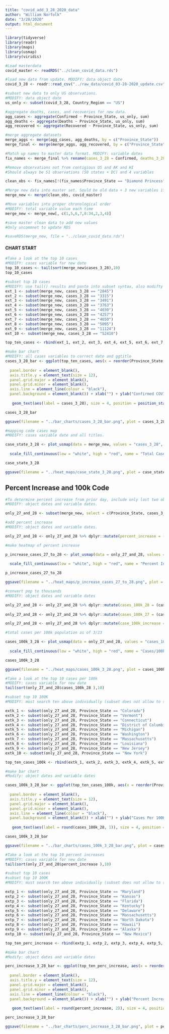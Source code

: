```yaml
---
title: "covid_add_3_28_2020_data"
author: "William Norfolk"
date: "3/28/2020"
output: html_document
---
```



```r
library(tidyverse)
library(readr)
library(maps)
library(usmap)
library(viridis)
```

```r
#Load masterdata
covid_master <- readRDS("../clean_covid_data.rds")
```


```r
#load new data from update. MODIFY: data object date
covid_3_28 <- readr::read_csv("../raw_data/covid_03-28-2020_update.csv")
```

```r
#subset new data to only US observations. 
#MODIFY: data object date
us_only <- subset(covid_3_28, Country_Region == "US")
```

```r
#aggregate deaths, cases, and recoveries for new data. 
agg_cases <- aggregate(Confirmed ~ Province_State, us_only, sum)
agg_deaths <- aggregate(Deaths ~ Province_State, us_only, sum)
agg_recovered <- aggregate(Recovered ~ Province_State, us_only, sum)
```

```r
#merge aggregate datasets
merge_aggs <- merge(agg_cases, agg_deaths, by = c("Province_State"))
merge_final <- merge(merge_aggs, agg_recovered, by = c("Province_State"))
```

```r
#Match up names to master data format. MODIFY: variable dates
fix_names <- merge_final %>% rename(cases_3_28 = Confirmed, deaths_3_28 = Deaths, recov_3_28 = Recovered)
```

```r
#Remove observations not from contigious US and AK and HI
#Should always be 51 observations (50 states + DC) and 4 variables

clean_obs <- fix_names[!(fix_names$Province_State == "Diamond Princess" | fix_names$Province_State == "Grand Princess" | fix_names$Province_State == "Guam" | fix_names$Province_State == "Puerto Rico" | fix_names$Province_State == "United States Virgin Islands" | fix_names$Province_State == "US" | fix_names$Province_State == "American Samoa" | fix_names$Province_State == "Northern Mariana Islands" | fix_names$Province_State == "Virgin Islands" | fix_names$Province_State == "Wuhan Evacuee" | fix_names$Province_State == "Recovered"),]
```

```r
#Merge new data into master set. Sould be old data + 3 new variables if successful
merge_new <- merge(clean_obs, covid_master)
```

```r
#Move variables into proper chronological order
#MODIFY: total variable value each time
merge_new <- merge_new[, c(1,5,6,7,8:34,2,3,4)]
```

```r
#save master clean data to add new values
#Only uncommnet to update RDS

#saveRDS(merge_new, file = "../clean_covid_data.rds")
```

#### CHART START

```r
#Take a look at the top 10 cases
#MODIFY: cases variable for new date
top_10_cases <- tail(sort(merge_new$cases_3_28),10)
top_10_cases
```

```r
#subset top 10 cases
#MODIFY: use tail() results and paste into subset syntax, also modifty cases date value
ext_1 <- subset(merge_new, cases_3_28 == "2845")
ext_2 <- subset(merge_new, cases_3_28 == "3315")
ext_3 <- subset(merge_new, cases_3_28 == "3491")
ext_4 <- subset(merge_new, cases_3_28 == "3763")
ext_5 <- subset(merge_new, cases_3_28 == "4030")
ext_6 <- subset(merge_new, cases_3_28 == "4257")
ext_7 <- subset(merge_new, cases_3_28 == "4650")
ext_8 <- subset(merge_new, cases_3_28 == "5095")
ext_9 <- subset(merge_new, cases_3_28 == "11124")
ext_10 <- subset(merge_new, cases_3_28 == "52410")

top_ten_cases <- rbind(ext_1, ext_2, ext_3, ext_4, ext_5, ext_6, ext_7, ext_8, ext_9, ext_10)
```

```r
#make bar chart
#MODIFY: all cases variables to correct date and ggtitle
cases_3_28_bar <- ggplot(top_ten_cases, aes(x = reorder(Province_State, -cases_3_28), cases_3_28)) + geom_bar(aes(fill = reorder(Province_State, -cases_3_28)),stat = "identity") + theme(axis.text.x = element_text(angle = 45, hjust = 1),
                                                                                                   legend.position = "none",                                                                        axis.text=element_text(size=12),
  panel.border = element_blank(), 
  axis.title.y = element_text(size = 12),
  panel.grid.major = element_blank(),
  panel.grid.minor = element_blank(),
  axis.line = element_line(colour = "black"),
  panel.background = element_blank()) + xlab("") + ylab("Confirmed COVID-19 Cases") + ggtitle("Top Ten Confirmed COVID-19 Cases by State 3/28/2020") +
  
   geom_text(aes(label = cases_3_28), size = 4, position = position_stack(vjust = 0.8))

cases_3_28_bar 
```

```r
ggsave(filename = "../bar_charts/cases_3_28_bar.png", plot = cases_3_28_bar)
```

```r
#mapping code cases map
#MODIFY: cases variable date and all titles.

case_state_3_28 <- plot_usmap(data = merge_new, values = "cases_3_28", color = "black") + 
  
  scale_fill_continuous(low = "white", high = "red", name = "Total Cases", label = scales::comma) + theme(legend.position = "right", plot.title = element_text(color = "black", size = 15, face = "bold"), plot.subtitle = element_text(color = "black", size = 10, face = "italic")) + labs(title = "COVID-19 Confirmed Cases by State", subtitle = "Data as of: 3/28/2020")

case_state_3_28
```

```r
ggsave(filename = "../heat_maps/case_state_3_28.png", plot = case_state_3_28)
```

## Percent Increase and 100k Code

```r
#To determine percent increase from prior day, include only last two observations
#MODIFY: object dates and variable dates.

only_27_and_28 <- subset(merge_new, select = c(Province_State, cases_3_27, cases_3_28, fips, total_pop))
```


```r
#add percent increase
#MODIFY: object dates and variable dates.

only_27_and_28 <- only_27_and_28 %>% dplyr::mutate(percent_increase = (cases_3_28 - cases_3_27) / cases_3_27 * 100)
```

```r
#make heatmap of percent increase

p_increase_cases_27_to_28 <- plot_usmap(data = only_27_and_28, values = "percent_increase", color = "black") + 
  
  scale_fill_continuous(low = "white", high = "red", name = "Percent Increase", label = scales::comma) + theme(legend.position = "right", plot.title = element_text(color = "black", size = 15, face = "bold"), plot.subtitle = element_text(color = "black", size = 10, face = "italic")) + labs(title = "Percent Increase of Confirmed COVID-19 Cases by State", subtitle = "From: 3/27/2020-3/28/2020")

p_increase_cases_27_to_28
```

```r
ggsave(filename = "../heat_maps/p_increase_cases_27_to_28.png", plot = p_increase_cases_27_to_28)
```

```r
#convert pop to thousands
#MODIFY: object dates and variable dates

only_27_and_28 <- only_27_and_28 %>% dplyr::mutate(cases_100k_28 = (cases_3_28 / total_pop) *100000)
  
only_27_and_28 <- only_27_and_28 %>% dplyr::mutate(cases_100k_27 = (cases_3_27 / total_pop) * 100000)

only_27_and_28 <- only_27_and_28 %>% dplyr::mutate(case_100k_increase = (cases_100k_28 - cases_100k_27) / cases_100k_27 *100)

```

```r
#total cases per 100k population as of 3/23

cases_100k_3_28 <- plot_usmap(data = only_27_and_28, values = "cases_100k_28", color = "black") + 
  
  scale_fill_continuous(low = "white", high = "red", name = "Cases/100k Population", label = scales::comma) + theme(legend.position = "right", plot.title = element_text(color = "black", size = 15, face = "bold"), plot.subtitle = element_text(color = "black", size = 10, face = "italic")) + labs(title = "COVID-19 Confirmed Cases Per 100K Individuals by State", subtitle = "Data as of: 3/28/2020")

cases_100k_3_28
```

```r
ggsave(filename = "../heat_maps/cases_100k_3_28.png", plot = cases_100k_3_28)
```

```r
#Take a look at the top 10 cases per 100k
#MODIFY: cases variable for new date
tail(sort(only_27_and_28$cases_100k_28 ),10)
```


```r
#subset top 10 100K
#MODIFY: must search ten above individually (subset does not allow to select by these values for some reason...) and past the states in the code below.Also modify variable and object date names.

extk_1 <- subset(only_27_and_28, Province_State == "Colorado")
extk_2 <- subset(only_27_and_28, Province_State == "Vermont")
extk_3 <- subset(only_27_and_28, Province_State == "Connecticut")
extk_4 <- subset(only_27_and_28, Province_State == "District of Columbia")
extk_5 <- subset(only_27_and_28, Province_State == "Michigan")
extk_6 <- subset(only_27_and_28, Province_State == "Washington")
extk_7 <- subset(only_27_and_28, Province_State == "Massachusetts")
extk_8 <- subset(only_27_and_28, Province_State == "Louisiana")
extk_9 <- subset(only_27_and_28, Province_State == "New Jersey")
extk_10 <- subset(only_27_and_28, Province_State == "New York")

top_ten_cases_100k <- rbind(extk_1, extk_2, extk_3, extk_4, extk_5, extk_6, extk_7, extk_8, extk_9, extk_10)
```

```r
#make bar chart
#Modify: object dates and variable dates

cases_100k_3_28_bar <- ggplot(top_ten_cases_100k, aes(x = reorder(Province_State, -cases_100k_28), cases_100k_28)) + geom_bar(aes(fill = reorder(Province_State, -cases_100k_28)), stat = "identity") + theme(axis.text.x = element_text(angle = 45, hjust = 1),
                                                                                                   legend.position = "none",                                                                        axis.text=element_text(size=12),
  panel.border = element_blank(),   
  axis.title.y = element_text(size = 12),
  panel.grid.major = element_blank(),
  panel.grid.minor = element_blank(),
  axis.line = element_line(colour = "black"),
  panel.background = element_blank()) + xlab("") + ylab("Cases Per 100K Individuals") + ggtitle("Top Ten COVID-19 Confirmed Cases Per 100K Individuals by State 3/28/2020") +
  
   geom_text(aes(label = round(cases_100k_28, 1)), size = 4, position = position_stack(vjust = 0.8))

cases_100k_3_28_bar
```

```r
ggsave(filename = "../bar_charts/cases_100k_3_28_bar.png", plot = cases_100k_3_28_bar)
```

```r
#Take a look at the top 10 percent increases
#MODIFY: cases variable for new date
tail(sort(only_27_and_28$percent_increase ),10)
```

```r
#subset top 10 cases
#subset top 10 100K
#MODIFY: must search ten above individually (subset does not allow to select by these values for some reason...) and past the states in the code below.Also modify variable and object date names.

extp_1 <- subset(only_27_and_28, Province_State == "Maryland")
extp_2 <- subset(only_27_and_28, Province_State == "Kansas")
extp_3 <- subset(only_27_and_28, Province_State == "Florida")
extp_4 <- subset(only_27_and_28, Province_State == "Kentucky")
extp_5 <- subset(only_27_and_28, Province_State == "Delaware")
extp_6 <- subset(only_27_and_28, Province_State == "Massachusetts")
extp_7 <- subset(only_27_and_28, Province_State == "North Dakota")
extp_8 <- subset(only_27_and_28, Province_State == "Hawaii")
extp_9 <- subset(only_27_and_28, Province_State == "Alaska")
extp_10 <- subset(only_27_and_28, Province_State == "New Mexico")

top_ten_perc_increase <- rbind(extp_1, extp_2, extp_3, extp_4, extp_5, extp_6, extp_7, extp_8, extp_9, extp_10)
```

```r
#make bar chart
#Modify: object dates and variable dates

perc_increase_3_28_bar <- ggplot(top_ten_perc_increase, aes(x = reorder(Province_State, -percent_increase), percent_increase)) + geom_bar(aes(fill = reorder(Province_State, -percent_increase)), stat = "identity") + theme(axis.text.x = element_text(angle = 45, hjust = 1),
                                                                                                   legend.position = "none",                                                                        axis.text=element_text(size=12),
  panel.border = element_blank(),   
  axis.title.y = element_text(size = 12),
  panel.grid.major = element_blank(),
  panel.grid.minor = element_blank(),
  axis.line = element_line(colour = "black"),
  panel.background = element_blank()) + xlab("") + ylab("Percent Increase") + ggtitle("COVID-19: Top Ten Percent Increase by State from 3/27/20-3/28/20") +
  
   geom_text(aes(label = round(percent_increase, 2)), size = 4, position = position_stack(vjust = 0.8))

perc_increase_3_28_bar
```

```r
ggsave(filename = "../bar_charts/perc_increase_3_28_bar.png", plot = perc_increase_3_28_bar)
```
